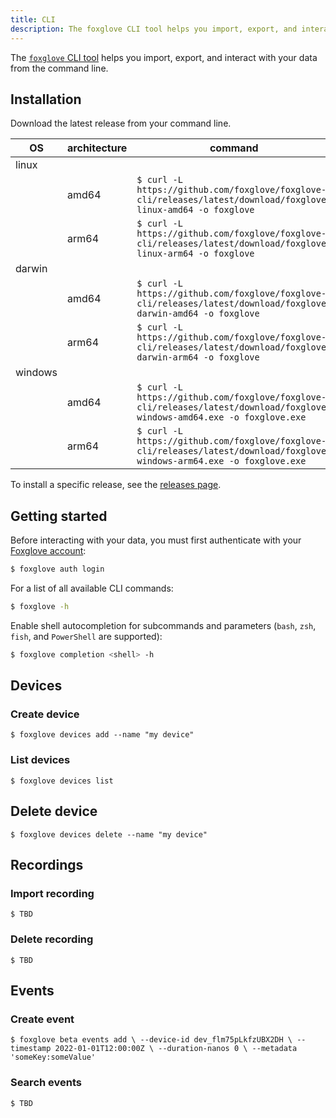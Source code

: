 ```yaml
---
title: CLI
description: The foxglove CLI tool helps you import, export, and interact with your data from the command line.
---
```


The [`foxglove` CLI tool](https://github.com/foxglove/foxglove-cli) helps you import, export, and interact with your data from the command line.

## Installation

Download the latest release from your command line.

| OS      | architecture | command                                                                                                                  |
| ------- | ------------ | ------------------------------------------------------------------------------------------------------------------------ |
| linux   |
|         | amd64        | `$ curl -L https://github.com/foxglove/foxglove-cli/releases/latest/download/foxglove-linux-amd64 -o foxglove`           |
|         | arm64        | `$ curl -L https://github.com/foxglove/foxglove-cli/releases/latest/download/foxglove-linux-arm64 -o foxglove`           |
| darwin  |
|         | amd64        | `$ curl -L https://github.com/foxglove/foxglove-cli/releases/latest/download/foxglove-darwin-amd64 -o foxglove`          |
|         | arm64        | `$ curl -L https://github.com/foxglove/foxglove-cli/releases/latest/download/foxglove-darwin-arm64 -o foxglove`          |
| windows |
|         | amd64        | `$ curl -L https://github.com/foxglove/foxglove-cli/releases/latest/download/foxglove-windows-amd64.exe -o foxglove.exe` |
|         | arm64        | `$ curl -L https://github.com/foxglove/foxglove-cli/releases/latest/download/foxglove-windows-arm64.exe -o foxglove.exe` |

To install a specific release, see the [releases page](https://github.com/foxglove/foxglove-cli/releases).

## Getting started

Before interacting with your data, you must first authenticate with your [Foxglove account](/docs/data-platform/signing-in):

```bash
$ foxglove auth login
```

For a list of all available CLI commands:

```bash
$ foxglove -h
```

Enable shell autocompletion for subcommands and parameters (`bash`, `zsh`, `fish`, and `PowerShell` are supported):

```bash
$ foxglove completion <shell> -h
```

## Devices

### Create device

`$ foxglove devices add --name "my device"`

### List devices

`$ foxglove devices list`

## Delete device

`$ foxglove devices delete --name "my device"`

## Recordings

### Import recording

`$ TBD`

### Delete recording

`$ TBD`

## Events

### Create event

`$ foxglove beta events add \
  --device-id dev_flm75pLkfzUBX2DH \
  --timestamp 2022-01-01T12:00:00Z \
  --duration-nanos 0 \
  --metadata 'someKey:someValue'`

### Search events

`$ TBD`
